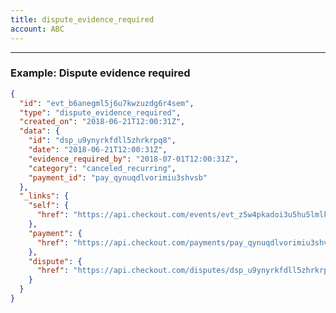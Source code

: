```yaml
---
title: dispute_evidence_required
account: ABC
---
```


---

### Example: Dispute evidence required

```json
{
  "id": "evt_b6anegml5j6u7kwzuzdg6r4sem",
  "type": "dispute_evidence_required",
  "created_on": "2018-06-21T12:00:31Z",
  "data": {
    "id": "dsp_u9ynyrkfdll5zhrkrpq8",
    "date": "2018-06-21T12:00:31Z",
    "evidence_required_by": "2018-07-01T12:00:31Z", 
    "category": "canceled_recurring",
    "payment_id": "pay_qynuqdlvorimiu3shvsb"
  },
  "_links": {
    "self": {
      "href": "https://api.checkout.com/events/evt_z5w4pkadoi3u5hu5lmlklwrxla"
    },
    "payment": {
      "href": "https://api.checkout.com/payments/pay_qynuqdlvorimiu3shvsb"
    }, 
    "dispute": {
      "href": "https://api.checkout.com/disputes/dsp_u9ynyrkfdll5zhrkrpq8"
    }
  }
}
```



